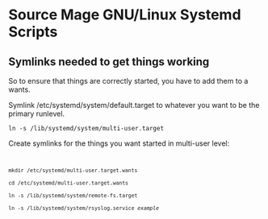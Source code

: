 = Source Mage GNU/Linux Systemd Scripts =

== Symlinks needed to get things working ==

So to ensure that things are correctly started, you have to add them to a wants.

Symlink /etc/systemd/system/default.target to whatever you want to be the primary runlevel.

 ln -s /lib/systemd/system/multi-user.target

Create symlinks for the things you want started in multi-user level:

<code>
 mkdir /etc/systemd/multi-user.target.wants
 cd /etc/systemd/multi-user.target.wants
 ln -s /lib/systemd/system/remote-fs.target
 ln -s /lib/systemd/system/rsyslog.service ''example''
</code>
